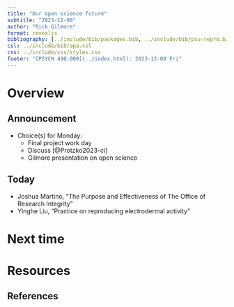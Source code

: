 ```yaml
---
title: "Our open science future"
subtitle: "2023-12-08"
author: "Rick Gilmore"
format: revealjs
bibliography: [../include/bib/packages.bib, ../include/bib/psu-repro.bib]
csl: ../include/bib/apa.csl
css: ../include/css/styles.css
footer: "[PSYCH 490.009](../index.html): 2023-12-08 Fri"
---
```


# Overview

## 

## Announcement

- Choice(s) for Monday:
  - Final project work day
  - Discuss [@Protzko2023-ci]
  - Gilmore presentation on open science

## Today

- Joshua Martino, "The Purpose and Effectiveness of The Office of Research Integrity"
- Yinghe Liu, "Practice on reproducing electrodermal activity"

# Next time

# Resources

## References